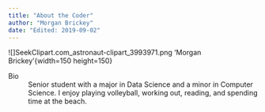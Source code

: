 ```yaml
---
title: "About the Coder"
author: "Morgan Brickey"
date: "Edited: 2019-09-02"
---
```


![]SeekClipart.com_astronaut-clipart_3993971.png 'Morgan Brickey'{width=150 height=150}

Bio
:	Senior student with a major in Data Science and a minor in Computer Science.
	I enjoy playing volleyball, working out, reading, and spending time at the beach.